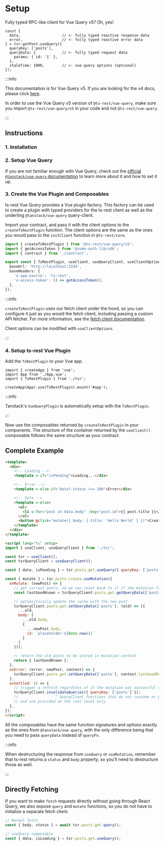 
# Setup

Fully typed RPC-like client for Vue Query v5? Oh, yes!

```tsx
const {
  data,                   // <- fully typed reactive response data
  error,                  // <- fully typed reactive error data
} = tsr.getPost.useQuery({
  queryKey: ['posts'],
  queryData: {            // <- fully typed request data
    params: { id: '1' },
  },
  staleTime: 1000,        // <- vue-query options (optional)
});
```

:::info

This documentation is for Vue Query v5. If you are looking for the v4 docs, please click [here](/docs/vue-query/v4).

In order to use the Vue Query v5 version of `@ts-rest/vue-query`, make sure you import `@ts-rest/vue-query/v5` in your code and not `@ts-rest/vue-query`.

:::

## Instructions

### 1. Installation

<InstallTabs packageName="@ts-rest/vue-query @tanstack/vue-query@5" />

### 2. Setup Vue Query

If you are not familiar enough with Vue Query, check out the [official `@tanstack/vue-query` documentation](https://tanstack.com/query/v5/docs/framework/vue/overview) to learn more about it and how to set it up.

### 3. Create the Vue Plugin and Composables

ts-rest Vue Query provides a Vue plugin factory. This factory can be used to create a plugin with typed providers for the ts-rest client as well as the underling `@tanstack/vue-query` query-client.

Import your contract, and pass it with the client options to the `createTsRestPlugin` function. The client options are the same as the ones you would pass to the `initClient` function in `@ts-rest/core`.

```ts
import { createTsRestPlugin } from '@ts-rest/vue-query/v5';
import { getAccessToken } from '@some-auth-lib/sdk';
import { contract } from './contract';

export const { TsRestPlugin, useClient, useQueryClient, useClientOptions } = createTsRestPlugin(contract, {
  baseUrl: 'http://localhost:3334',
  baseHeaders: {
    'x-app-source': 'ts-rest',
    'x-access-token': () => getAccessToken(),
  },
});
```

:::info

`createTsRestPlugin` uses our fetch client under the hood, so you can configure it just as you would the fetch client, including passing a custom API fetcher.
For more information, see the [fetch client documentation](/docs/core/fetch).

Client options can be modified with `useClientOptions`.

:::

### 4. Setup ts-rest Vue Plugin

Add the `TsRestPlugin` to your Vue app.

```tsx
import { createApp } from 'vue';
import App from './App.vue';
import { TsRestPlugin } from './tsr';

createApp(App).use(TsRestPlugin).mount('#app');
```

:::info

Tanstack's `VueQueryPlugin` is automatically setup with the `TsRestPlugin`.

:::

Now use the composables returned by `createTsRestPlugin` in your components. The structure of the container returned by the `useClient()` composable follows the same structure as your contract.

## Complete Example

```html
<template>
  <div>
    <!-- Loading -->
    <template v-if="isPending">Loading...</div>

    <!-- Error -->
    <template v-else-if="data?.status !== 200">Error</div>

    <!-- Data -->
    <template v-else>
      <ul>
        <li v-for="post in data.body" :key="post.id">{{ post.title }}</li>
      </ul>
      <button @click="mutate({ body: { title: 'Hello World' } })">Create Post</button>
    </template>
  </div>
</template>

<script lang="ts" setup>
import { useClient, useQueryClient } from './tsr';

const tsr = useClient();
const tsrQueryClient = useQueryClient();

const { data, isPending } = tsr.posts.get.useQuery({ queryKey: ['posts'] });

const { mutate } = tsr.posts.create.useMutation({
  onMutate: (newPost) => {
    // get current posts, so we can reset back to it if the mutation fails
    const lastGoodKnown = tsrQueryClient.posts.get.getQueryData(['posts']);

    // optimistically update the cache with the new post
    tsrQueryClient.posts.get.setQueryData(['posts'], (old) => ({
      ...old,
      body: [
        ...old.body,
        {
          ...newPost.body,
          id: `placeholder-${Date.now()}`
        }
      ]
    }));

    // return the old posts to be stored in mutation context
    return { lastGoodKnown };
  },
  onError: (error, newPost, context) => {
    tsrQueryClient.posts.get.setQueryData(['posts'], context.lastGoodKnown);
  },
  onSettled: () => {
    // trigger a refetch regardless of it the mutation was successful or not
    tsrQueryClient.invalidateQueries({ queryKey: ['posts'] });
    //                 ^ QueryClient functions that do not consume or provide typed data are not wrapped by ts-rest
    // and are provided at the root level only
  },
});
</script>
```

All the composables have the same function signatures and options exactly as the ones from `@tanstack/vue-query`, with the only difference being that you need to pass `queryData` instead of `queryFn`.

:::info

When destructuring the response from `useQuery` or `useMutation`, remember that ts-rest returns a `status` and `body` property, so you'll need to destructure those as well.

:::

## Directly Fetching

If you want to make `fetch` requests directly without going through React Query, we also expose `query` and `mutate` functions, so you do not have to initialize a separate fetch client.

```typescript
// Normal fetch
const { body, status } = await tsr.posts.get.query();

// useQuery composable
const { data, isLoading } = tsr.posts.get.useQuery();
```
